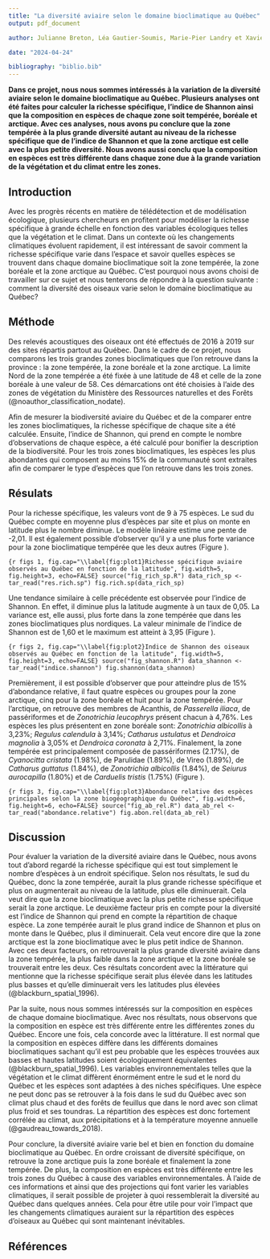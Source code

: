 ```yaml
---
title: "La diversité aviaire selon le domaine bioclimatique au Québec"
output: pdf_document

author: Julianne Breton, Léa Gautier-Soumis, Marie-Pier Landry et Xavier Quintal

date: "2024-04-24"

bibliography: "biblio.bib"
---
```

**Dans ce projet, nous nous sommes intéressés à la variation de la diversité aviaire selon le domaine bioclimatique au Québec. Plusieurs analyses ont été faites pour calculer la richesse spécifique, l’indice de Shannon ainsi que la composition en espèces de chaque zone soit tempérée, boréale et arctique. Avec ces analyses, nous avons pu conclure que la zone tempérée à la plus grande diversité autant au niveau de la richesse spécifique que de l’indice de Shannon et que la zone arctique est celle avec la plus petite diversité. Nous avons aussi conclu que la composition en espèces est très différente dans chaque zone due à la grande variation de la végétation et du climat entre les zones.**

## Introduction
Avec les progrès récents en matière de télédétection et de modélisation écologique, plusieurs chercheurs en profitent pour modéliser la richesse spécifique à grande échelle en fonction des variables écologiques telles que la végétation et le climat. Dans un contexte où les changements climatiques évoluent rapidement, il est intéressant de savoir comment la richesse spécifique varie dans l’espace et savoir quelles espèces se trouvent dans chaque domaine bioclimatique soit la zone tempérée, la zone boréale et la zone arctique au Québec. C’est pourquoi nous avons choisi de travailler sur ce sujet et nous tenterons de répondre à la question suivante : comment la diversité des oiseaux varie selon le domaine bioclimatique au Québec?


## Méthode

Des relevés acoustiques des oiseaux ont été effectués de 2016 à 2019 sur des sites répartis partout au Québec. Dans le cadre de ce projet, nous comparons les trois grandes zones bioclimatiques que l'on retrouve dans la province : la zone tempérée, la zone boréale et la zone arctique. La limite Nord de la zone tempérée a été fixée à une latitude de 48 et celle de la zone boréale à une valeur de 58. Ces démarcations ont été choisies à l'aide des zones de végétation du Ministère des Ressources naturelles et des Forêts (@noauthor_classification_nodate).

Afin de mesurer la biodiversité aviaire du Québec et de la comparer entre les zones bioclimatiques, la richesse spécifique de chaque site a été calculée. Ensuite, l'indice de Shannon, qui prend en compte le nombre d'observations de chaque espèce, a été calculé pour bonifier la description de la biodiversité. Pour les trois zones bioclimatiques, les espèces les plus abondantes qui composent au moins 15% de la communauté sont extraites afin de comparer le type d'espèces que l'on retrouve dans les trois zones. 

## Résulats

Pour la richesse spécifique, les valeurs vont de 9 à 75 espèces. Le sud du Québec compte en moyenne plus d'espèces par site et plus on monte en latitude plus le nombre diminue. Le modèle linéaire estime une pente de -2,01. Il est également possible d'observer qu'il y a une plus forte variance pour la zone bioclimatique tempérée que les deux autres (Figure \ref{fig:plot1}).

```{r figs 1, fig.cap="\\label{fig:plot1}Richesse spécifique aviaire observés au Québec en fonction de la latitude", fig.width=5, fig.height=3, echo=FALSE}
source("fig_rich_sp.R")
data_rich_sp <- tar_read("res.rich.sp")
fig.rich.sp(data_rich_sp)
```

Une tendance similaire à celle précédente est observée pour l'indice de Shannon. En effet, il diminue plus la latitude augmente à un taux de 0,05. La variance est, elle aussi, plus forte dans la zone tempérée que dans les zones bioclimatiques plus nordiques. La valeur minimale de l'indice de Shannon est de 1,60 et le maximum est atteint à 3,95 (Figure \ref{fig:plot2}). 

```{r figs 2, fig.cap="\\label{fig:plot2}Indice de Shannon des oiseaux observés au Québec en fonction de la latitude", fig.width=5, fig.height=3, echo=FALSE}
source("fig_shannon.R")
data_shannon <- tar_read("indice.shannon")
fig.shannon(data_shannon)
```

Premièrement, il est possible d'observer que pour atteindre plus de 15% d'abondance relative, il faut quatre espèces ou groupes pour la zone arctique, cinq pour la zone boréale et huit pour la zone tempérée. Pour l'arctique, on retrouve des membres de Acanthis, de *Passerella iliaca*, de passériformes et de *Zonotrichia leucophrys* présent chacun à 4,76%. Les espèces les plus présentent en zone boréale sont: *Zonotrichia albicollis* à 3,23%; *Regulus calendula* à 3,14%; *Catharus ustulatus* et *Dendroica magnolia* à 3,05% et *Dendroica coronata* à 2,71%. Finalement, la zone tempérée est principalement composée de passériformes (2.17%), de *Cyanocitta cristata* (1.98%), de Parulidae (1.89%), de Vireo (1.89%), de *Catharus guttatus* (1.84%), de *Zonotrichia albicollis* (1.84%), de *Seiurus aurocapilla* (1.80%) et de *Carduelis tristis* (1.75%) (Figure \ref{fig:plot3}).

```{r figs 3, fig.cap="\\label{fig:plot3}Abondance relative des espèces principales selon la zone biogéographique du Québec", fig.width=6, fig.height=6, echo=FALSE}
source("fig_ab_rel.R")
data_ab_rel <- tar_read("abondance.relative")
fig.abon.rel(data_ab_rel)
```

## Discussion
Pour évaluer la variation de la diversité aviaire dans le Québec, nous avons tout d’abord regardé la richesse spécifique qui est tout simplement le nombre d’espèces à un endroit spécifique. Selon nos résultats, le sud du Québec, donc la zone tempérée, aurait la plus grande richesse spécifique et plus on augmenterait au niveau de la latitude, plus elle diminuerait. Cela veut dire que la zone bioclimatique avec la plus petite richesse spécifique serait la zone arctique. Le deuxième facteur pris en compte pour la diversité est l’indice de Shannon qui prend en compte la répartition de chaque espèce. La zone tempérée aurait le plus grand indice de Shannon et plus on monte dans le Québec, plus il diminuerait. Cela veut encore dire que la zone arctique est la zone bioclimatique avec le plus petit indice de Shannon. Avec ces deux facteurs, on retrouverait la plus grande diversité aviaire dans la zone tempérée, la plus faible dans la zone arctique et la zone boréale se trouverait entre les deux. Ces résultats concordent avec la littérature qui mentionne que la richesse spécifique serait plus élevée dans les latitudes plus basses et qu’elle diminuerait vers les latitudes plus élevées (@blackburn_spatial_1996).

Par la suite, nous nous sommes intéressés sur la composition en espèces de chaque domaine bioclimatique. Avec nos résultats, nous observons que la composition en espèce est très différente entre les différentes zones du Québec. Encore une fois, cela concorde avec la littérature. Il est normal que la composition en espèces diffère dans les différents domaines bioclimatiques sachant qu’il est peu probable que les espèces trouvées aux basses et hautes latitudes soient écologiquement équivalentes (@blackburn_spatial_1996). Les variables environnementales telles que la végétation et le climat diffèrent énormément entre le sud et le nord du Québec et les espèces sont adaptées à des niches spécifiques. Une espèce ne peut donc pas se retrouver à la fois dans le sud du Québec avec son climat plus chaud et des forêts de feuillus que dans le nord avec son climat plus froid et ses toundras. La répartition des espèces est donc fortement corrélée au climat, aux précipitations et à la température moyenne annuelle (@gaudreau_towards_2018).
 
Pour conclure, la diversité aviaire varie bel et bien en fonction du domaine bioclimatique au Québec. En ordre croissant de diversité spécifique, on retrouve la zone arctique puis la zone boréale et finalement la zone tempérée. De plus, la composition en espèces est très différente entre les trois zones du Québec à cause des variables environnementales. À l’aide de ces informations et ainsi que des projections qui font varier les variables climatiques, il serait possible de projeter à quoi ressemblerait la diversité au Québec dans quelques années. Cela pour être utile pour voir l’impact que les changements climatiques auraient sur la répartition des espèces d’oiseaux au Québec qui sont maintenant inévitables.

## Références